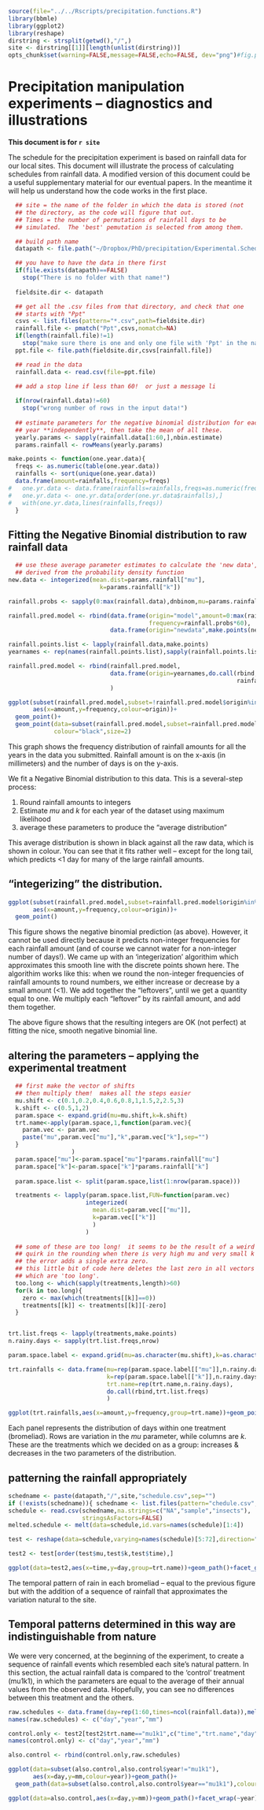 
```r
source(file="../../Rscripts/precipitation.functions.R")
library(bbmle)
library(ggplot2)
library(reshape)
dirstring <- strsplit(getwd(),"/",)
site <- dirstring[[1]][length(unlist(dirstring))]
opts_chunk$set(warning=FALSE,message=FALSE,echo=FALSE, dev="png")#fig.path=paste0("figure/",site))
```

# Precipitation manipulation experiments -- diagnostics and illustrations

**This document is for `r site`**

The schedule for the precipitation experiment is based on rainfall data for our local sites.  This document will illustrate the process of calculating schedules from rainfall data.  A modified version of this document could be a useful supplementary material for our eventual papers.  In the meantime it will help us understand how the code works in the first place.

```r
  ## site = the name of the folder in which the data is stored (not
  ## the directory, as the code will figure that out.
  ## Times = the number of permutations of rainfall days to be
  ## simulated.  The 'best' pemutation is selected from among them.

  ## build path name
  datapath <- file.path("~/Dropbox/PhD/precipitation/Experimental.Schedules/",site)

  ## you have to have the data in there first
  if(file.exists(datapath)==FALSE)
    stop("There is no folder with that name!")
  
  fieldsite.dir <- datapath

  ## get all the .csv files from that directory, and check that one
  ## starts with "Ppt"
  csvs <- list.files(pattern="*.csv",path=fieldsite.dir)
  rainfall.file <- pmatch("Ppt",csvs,nomatch=NA)
  if(length(rainfall.file)!=1)
    stop("make sure there is one and only one file with 'Ppt' in the name")
  ppt.file <- file.path(fieldsite.dir,csvs[rainfall.file])

  ## read in the data
  rainfall.data <- read.csv(file=ppt.file)
  
  ## add a stop line if less than 60!  or just a message li

  if(nrow(rainfall.data)!=60)
    stop("wrong number of rows in the input data!")
  
  ## estimate parameters for the negative binomial distribution for each
  ## year **independently**, then take the mean of all these.
  yearly.params <- sapply(rainfall.data[1:60,],nbin.estimate)
  params.rainfall <- rowMeans(yearly.params)
```

```r
make.points <- function(one.year.data){
  freqs <- as.numeric(table(one.year.data))
  rainfalls <- sort(unique(one.year.data))
  data.frame(amount=rainfalls,frequency=freqs)
#   one.yr.data <- data.frame(rainfalls=rainfalls,freqs=as.numeric(freqs))
#   one.yr.data <- one.yr.data[order(one.yr.data$rainfalls),]
#   with(one.yr.data,lines(rainfalls,freqs))
  } 
```

## Fitting the Negative Binomial distribution to raw rainfall data
```r

  ## use these average parameter estimates to calculate the 'new data',
  ## derived from the probability density function
new.data <- integerized(mean.dist=params.rainfall["mu"],
                          k=params.rainfall["k"])

rainfall.probs <- sapply(0:max(rainfall.data),dnbinom,mu=params.rainfall["mu"],size=params.rainfall["k"])

rainfall.pred.model <- rbind(data.frame(origin="model",amount=0:max(rainfall.data),
                                        frequency=rainfall.probs*60),
                             data.frame(origin="newdata",make.points(new.data)))

rainfall.points.list <- lapply(rainfall.data,make.points)
yearnames <- rep(names(rainfall.points.list),sapply(rainfall.points.list,nrow))

rainfall.pred.model <- rbind(rainfall.pred.model,
                             data.frame(origin=yearnames,do.call(rbind,
                                                                 rainfall.points.list))
                             )

ggplot(subset(rainfall.pred.model,subset=!rainfall.pred.model$origin%in%c("model","newdata")),
       aes(x=amount,y=frequency,colour=origin))+
  geom_point()+
  geom_point(data=subset(rainfall.pred.model,subset=rainfall.pred.model$origin=="model"),
             colour="black",size=2)
```
This graph shows the frequency distribution of rainfall amounts for all the years in the data you submitted.  Rainfall amount is on the x-axis (in millimeters) and the number of days is on the y-axis.  

We fit a Negative Binomial distribution to this data.  This is a several-step process:

1. Round rainfall amounts to integers
2. Estimate *mu* and *k* for each year of the dataset using maximum likelihood
3. average these parameters to produce the "average distribution"

This average distribution is shown in black against all the raw data, which is shown in colour.  You can see that it fits rather well -- except for the long tail, which predicts <1 day for many of the large rainfall amounts.

## "integerizing" the distribution.
```r
ggplot(subset(rainfall.pred.model,subset=rainfall.pred.model$origin%in%c("model","newdata")),
       aes(x=amount,y=frequency,colour=origin))+
  geom_point()

```
This figure shows the negative binomial prediction (as above).  However, it cannot be used directly because it predicts non-integer frequencies for each rainfall amount (and of course we cannot water for a non-integer number of days!).  We came up with an 'integerization' algorithim which approximates this smooth line with the discrete points shown here. The algorithim works like this: when we round the non-integer frequencies of rainfall amounts to round numbers, we either increase or decrease by a small amount (<1).  We add together the "leftovers", until we get a quantity equal to one.  We multiply each "leftover" by its rainfall amount, and add them together.  

The above figure shows that the resulting integers are OK (not perfect) at fitting the nice, smooth negative binomial line.

## altering the parameters -- applying the experimental treatment
```r

  ## first make the vector of shifts
  ## then multiply them!  makes all the steps easier
  mu.shift <- c(0.1,0.2,0.4,0.6,0.8,1,1.5,2,2.5,3)
  k.shift <- c(0.5,1,2)
  param.space <- expand.grid(mu=mu.shift,k=k.shift)
  trt.name<-apply(param.space,1,function(param.vec){
    param.vec <- param.vec
    paste("mu",param.vec["mu"],"k",param.vec["k"],sep="")
  }
                  )
  param.space["mu"]<-param.space["mu"]*params.rainfall["mu"]
  param.space["k"]<-param.space["k"]*params.rainfall["k"]
  
  param.space.list <- split(param.space,list(1:nrow(param.space)))

  treatments <- lapply(param.space.list,FUN=function(param.vec)
                      integerized(
                        mean.dist=param.vec[["mu"]],
                        k=param.vec[["k"]]
                        )
                      )
  
  ## some of these are too long!  it seems to be the result of a weird
  ## quirk in the rounding when there is very high mu and very small k
  ## the error adds a single extra zero.
  ## this little bit of code here deletes the last zero in all vectors
  ## which are 'too long'.
  too.long <- which(sapply(treatments,length)>60)
  for(k in too.long){
    zero <- max(which(treatments[[k]]==0))
    treatments[[k]] <- treatments[[k]][-zero]
  }                 


trt.list.freqs <- lapply(treatments,make.points)
n.rainy.days <- sapply(trt.list.freqs,nrow)

param.space.label <- expand.grid(mu=as.character(mu.shift),k=as.character(k.shift))

trt.rainfalls <- data.frame(mu=rep(param.space.label[["mu"]],n.rainy.days),
                            k=rep(param.space.label[["k"]],n.rainy.days),
                            trt.name=rep(trt.name,n.rainy.days),
                            do.call(rbind,trt.list.freqs)
                            )

ggplot(trt.rainfalls,aes(x=amount,y=frequency,group=trt.name))+geom_point()+geom_path()+facet_grid(mu~k)
```
Each panel represents the distribution of days within one treatment (bromeliad).  Rows are variation in the *mu* parameter, while columns are *k*.  These are the treatments which we decided on as a group: increases & decreases in the two parameters of the distribution. 

## patterning the rainfall appropriately
```r
schedname <- paste(datapath,"/",site,"schedule.csv",sep="")
if (!exists(schedname)){ schedname <- list.files(pattern="chedule.csv",full.names=TRUE)}
schedule <- read.csv(schedname,na.strings=c("NA","sample","insects"),
                     stringsAsFactors=FALSE)
melted.schedule <- melt(data=schedule,id.vars=names(schedule)[1:4])

test <- reshape(data=schedule,varying=names(schedule)[5:72],direction="long")

test2 <- test[order(test$mu,test$k,test$time),]

ggplot(data=test2,aes(x=time,y=day,group=trt.name))+geom_path()+facet_grid(mu~k)
```
The temporal pattern of rain in each bromeliad -- equal to the previous figure but with the addition of a sequence of rainfall that approximates the variation natural to the site.

## Temporal patterns determined in this way are indistinguishable from nature

We were very concerned, at the beginning of the experiment, to create a sequence of rainfall events which resembled each site's natural pattern.  In this section, the actual rainfall data is compared to the 'control' treatment (mu1k1), in which the parameters are equal to the average of their annual values from the observed data.  Hopefully, you can see no differences between this treatment and the others.

```r
raw.schedules <- data.frame(day=rep(1:60,times=ncol(rainfall.data)),melt(rainfall.data))
names(raw.schedules) <- c("day","year","mm")

control.only <- test2[test2$trt.name=="mu1k1",c("time","trt.name","day")]
names(control.only) <- c("day","year","mm")

also.control <- rbind(control.only,raw.schedules)

ggplot(data=subset(also.control,also.control$year!="mu1k1"),
       aes(x=day,y=mm,colour=year))+geom_path()+
  geom_path(data=subset(also.control,also.control$year=="mu1k1"),colour='black')

```

```r
ggplot(data=also.control,aes(x=day,y=mm))+geom_path()+facet_wrap(~year)

```


